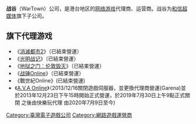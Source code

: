 '''战谷'''（WarTown）公司，是港台地区的[[网络游戏|网络游戏]]代理商、运营商。战谷为[[和信超媒体|和信超媒体]]旗下子公司。 　　

==旗下代理游戏==
* 《[[消滅都市2|消滅都市2]]》（已結束營運）
* 《[[光明战记|光明战记]]》（已結束營運）
* 《[[地狱之门：伦敦毁灭|地狱之门：伦敦毁灭]]》（已結束營運）
* 《[[战锤Online|战锤Online]]》（已結束營運）
* 《戰世紀Online》(已結束營運)
* 《[[戰地之王|A.V.A Online]]》（2013/12/16關閉遊戲伺服器，並更換代理商營運(Garena)並於2013年12月23日下午15時開始正式營運，於2019年7月30日上午9點正式關閉 之後由快樂玩代理 由2020年7月9日至今)

{{臺灣電子遊戲公司}}
[[Category:臺灣電子遊戲公司|Category:臺灣電子遊戲公司]]
[[Category:網路遊戲運營商|Category:網路遊戲運營商]]
